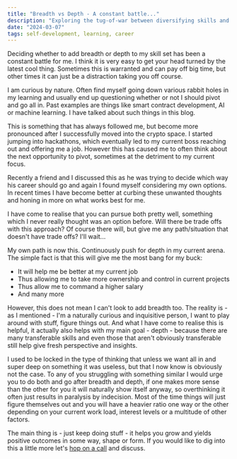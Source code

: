 ```yaml
---
title: "Breadth vs Depth - A constant battle..."
description: "Exploring the tug-of-war between diversifying skills and deepening expertise"
date: "2024-03-07"
tags: self-development, learning, career
---
```


Deciding whether to add breadth or depth to my skill set has been a constant battle for me. I think it is very easy to get your head turned by the latest cool thing. Sometimes this is warranted and can pay off big time, but other times it can just be a distraction taking you off course.

I am curious by nature. Often find myself going down various rabbit holes in my learning and usually end up questioning whether or not I should pivot and go all in. Past examples are things like smart contract development, AI or machine learning. I have talked about such things in this blog.

This is something that has always followed me, but become more pronounced after I successfully moved into the crypto space. I started jumping into hackathons, which eventually led to my current boss reaching out and offering me a job. However this has caused me to often think about the next opportunity to pivot, sometimes at the detriment to my current focus.

Recently a friend and I discussed this as he was trying to decide which way his career should go and again I found myself considering my own options. In recent times I have become better at curbing these unwanted thoughts and honing in more on what works best for me.

I have come to realise that you can pursue both pretty well, something which I never really thought was an option before. Will there be trade offs with this approach? Of course there will, but give me any path/situation that doesn't have trade offs? I'll wait...

My own path is now this. Continuously push for depth in my current arena. The simple fact is that this will give me the most bang for my buck:

- It will help me be better at my current job
- Thus allowing me to take more ownership and control in current projects
- Thus allow me to command a higher salary
- And many more

However, this does not mean I can't look to add breadth too. The reality is - as I mentioned - I'm a naturally curious and inquisitive person, I want to play around with stuff, figure things out. And what I have come to realise this is helpful, it actually also helps with my main goal - depth - because there are many transferable skills and even those that aren't obviously transferable still help give fresh perspective and insights.

I used to be locked in the type of thinking that unless we want all in and super deep on something it was useless, but that I now know is obviously not the case. To any of you struggling with something similar I would urge you to do both and go after breadth and depth, if one makes more sense than the other for you it will naturally show itself anyway, so overthinking it often just results in paralysis by indecision. Most of the time things will just figure themselves out and you will have a heavier ratio one way or the other depending on your current work load, interest levels or a multitude of other factors.

The main thing is - just keep doing stuff - it helps you grow and yields positive outcomes in some way, shape or form. If you would like to dig into this a little more let's [hop on a call](https://cal.com/shan8851/30min) and discuss.
